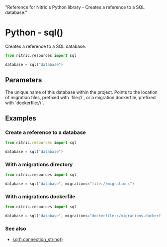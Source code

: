   "Reference for Nitric's Python library - Creates a reference to a SQL database."

# Python - sql()

Creates a reference to a SQL database.

```python
from nitric.resources import sql

database = sql("database")
```

## Parameters

<Properties>
  <Property name="name" required type="string">
    The unique name of this database within the project.
  </Property>
  <Property name="migrations" type="string">
    Points to the location of migration files, prefixed with `file://`, or a
    migration dockerfile, prefixed with `dockerfile://`.
  </Property>
</Properties>

## Examples

### Create a reference to a database

```javascript
from nitric.resources import sql

database = sql("database")
```

### With a migrations directory

```python
from nitric.resources import sql

database = sql("database", migrations="file://migrations")
```

### With a migrations dockerfile

```python
from nitric.resources import sql

database = sql("database", migrations="dockerfile://migrations.dockerfile")
```

### See also

- [sql().connection_string()](./sql-connection-string)
